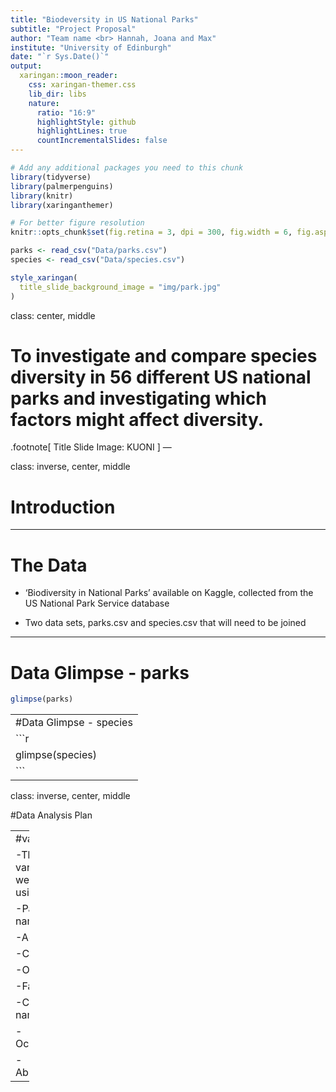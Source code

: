 ```yaml
---
title: "Biodeversity in US National Parks"
subtitle: "Project Proposal"
author: "Team name <br> Hannah, Joana and Max"
institute: "University of Edinburgh"
date: "`r Sys.Date()`"
output:
  xaringan::moon_reader:
    css: xaringan-themer.css
    lib_dir: libs
    nature:
      ratio: "16:9"
      highlightStyle: github
      highlightLines: true
      countIncrementalSlides: false
---
```


```r
# Add any additional packages you need to this chunk
library(tidyverse)
library(palmerpenguins)
library(knitr)
library(xaringanthemer)
```

```r
# For better figure resolution
knitr::opts_chunk$set(fig.retina = 3, dpi = 300, fig.width = 6, fig.asp = 0.618, out.width = "80%")
```

```r
parks <- read_csv("Data/parks.csv")
species <- read_csv("Data/species.csv")

```

```r
style_xaringan(
  title_slide_background_image = "img/park.jpg"
)
```

class: center, middle

# To investigate and compare species diversity in 56 different US national parks and investigating which factors might affect diversity.

.footnote[
Title Slide Image: KUONI 
]
---

class: inverse, center, middle

# Introduction

---

# The Data

- 'Biodiversity in National Parks' available on Kaggle, collected from the US National Park Service database 

- Two data sets, parks.csv and species.csv that will need to be joined

---

# Data Glimpse - parks

```r
glimpse(parks)
```
---
#Data Glimpse - species
```r
glimpse(species)
```
---

class: inverse, center, middle

#Data Analysis Plan


---
#variables

-The variables we are using are:

-Park name 

-Acres 

-Category 

-Order 

-Family 

-Common names 

-Occurrence 

-Abundance

---